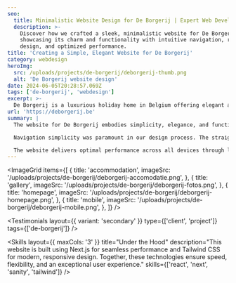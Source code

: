 ```yaml
---
seo:
  title: Minimalistic Website Design for De Borgerij | Expert Web Development
  description: >-
    Discover how we crafted a sleek, minimalistic website for De Borgerij,
    showcasing its charm and functionality with intuitive navigation, responsive
    design, and optimized performance.
title: 'Creating a Simple, Elegant Website for De Borgerij'
category: webdesign
heroImg:
  src: /uploads/projects/de-borgerij/deborgerij-thumb.png
  alt: 'De Borgerij website design'
date: 2024-06-05T20:28:57.069Z
tags: ['de-borgerij', 'webdesign']
excerpt: >-
  De Borgerij is a luxurious holiday home in Belgium offering elegant accommodations and modern amenities.
url: 'https://deborgerij.be'
summary: |
  The website for De Borgerij embodies simplicity, elegance, and functionality. Through a minimalistic design approach, visitors can focus on what matters most - the unique features of the vacation home and the natural beauty of the Gete Valley. Clean lines, muted colors, and thoughtful use of white space create a serene digital experience that mirrors the property's refined atmosphere.

  Navigation simplicity was paramount in our design process. The straightforward layout and intuitive menus guide users effortlessly to key information about accommodations and amenities. High-quality imagery showcases the property's beauty, while strategic call-to-action buttons facilitate smooth booking processes.

  The website delivers optimal performance across all devices through lightweight code and responsive design. Quick load times and easy access to information enhance the user experience, reflecting De Borgerij's commitment to understated luxury through thoughtful digital design.
---
```


<ImageGrid
	items={[
		{
			title: 'accommodation',
			imageSrc: '/uploads/projects/de-borgerij/deborgerij-accomodatie.png',
		},
		{
			title: 'gallery',
			imageSrc: '/uploads/projects/de-borgerij/deborgerij-fotos.png',
		},
		{
			title: 'homepage',
			imageSrc: '/uploads/projects/de-borgerij/deborgerij-homepage.png',
		},
		{
			title: 'mobile',
			imageSrc: '/uploads/projects/de-borgerij/deborgerij-mobile.png',
		},
	]}
/>

<Testimonials
	layout={{ variant: 'secondary' }}
	type={['client', 'project']}
	tags={['de-borgerij']}
/>

<Skills
	layout={{ maxCols: '3' }}
	title="Under the Hood"
	description="This website is built using Next.js for seamless performance and Tailwind CSS for modern, responsive design. Together, these technologies ensure speed, flexibility, and an exceptional user experience."
	skills={['react', 'next', 'sanity', 'tailwind']}
/>
